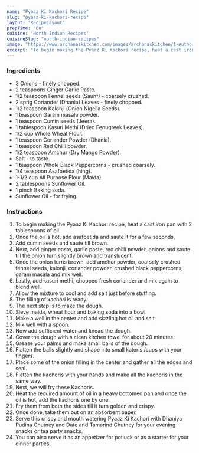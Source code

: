 ---
name: "Pyaaz Ki Kachori Recipe"
slug: "pyaaz-ki-kachori-recipe"
layout: 'RecipeLayout'
prepTime: "60"
cuisine: "North Indian Recipes"
cuisineSlug: "north-indian-recipes"
image: "https://www.archanaskitchen.com/images/archanaskitchen/1-Author/Preethi_Prasad/PYAAZ_KI_KACHORI.jpg"
excerpt: "To begin making the Pyaaz Ki Kachori recipe, heat a cast iron pan with 2 tablespoons of oil"
---

### Ingredients

- 3 Onions - finely chopped.
- 2 teaspoons Ginger Garlic Paste.
- 1/2 teaspoon Fennel seeds (Saunf) - coarsely crushed.
- 2 sprig Coriander (Dhania) Leaves - finely chopped.
- 1/2 teaspoon Kalonji (Onion Nigella Seeds).
- 1 teaspoon Garam masala powder.
- 1 teaspoon Cumin seeds (Jeera).
- 1 tablespoon Kasuri Methi (Dried Fenugreek Leaves).
- 1/2 cup Whole Wheat Flour.
- 1 teaspoon Coriander Powder (Dhania).
- 1 teaspoon Red Chilli powder.
- 1/2 teaspoon Amchur (Dry Mango Powder).
- Salt - to taste.
- 1 teaspoon Whole Black Peppercorns - crushed coarsely.
- 1/4 teaspoon Asafoetida (hing).
- 1-1/2 cup All Purpose Flour (Maida).
- 2 tablespoons Sunflower Oil.
- 1 pinch Baking soda.
- Sunflower Oil - for frying.

### Instructions

1. To begin making the Pyaaz Ki Kachori recipe, heat a cast iron pan with 2 tablespoons of oil.
1. Once the oil is hot,  add asafoetida and saute it for a few seconds.
1. Add cumin seeds and saute till brown.
1. Next, add ginger paste, garlic paste, red chilli powder, onions and saute till the onion turn slightly brown and translucent.
1. Once the onion turns brown, add amchur powder, coarsely crushed fennel seeds, kalonji, coriander powder, crushed black peppercorns, garam masala and mix well.
1. Lastly, add kasuri methi, chopped fresh coriander and mix again to blend well.
1. Allow the mixture to cool and add salt just before stuffing.
1. The filling of kachori is ready.
1. The next step is to make the dough.
1. Sieve maida, wheat flour and baking soda into a bowl.
1. Make a well in the center and add sizzling hot oil and salt.
1. Mix well with a spoon.
1. Now add sufficient water and knead the dough.
1. Cover the dough with a clean kitchen towel for about 20 minutes.
1. Grease your palms and make small balls of the dough.
1. Flatten the balls slightly and shape into small katoris /cups with your fingers.
1. Place some of the onion filling in the center and gather all the edges and seal.
1. Flatten the kachoris with your hands and make all the kachoris in the same way.
1. Next, we will fry these Kachoris.
1. Heat the required amount of  oil in a heavy bottomed pan and once the oil is hot, add the kachoris one by one.
1. Fry them from both the sides till it turn golden and crispy.
1. Once done, take them out on an absorbent paper.
1. Serve this crispy and mouth watering Pyaaz Ki Kachori with Dhaniya Pudina Chutney and Date and Tamarind Chutney for your evening snacks or tea party snacks.
1. You can also serve it as an appetizer for potluck or as a starter for your dinner parties.
